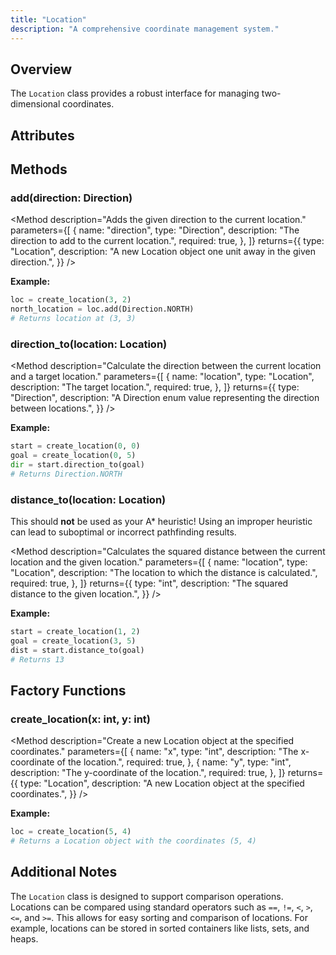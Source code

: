 ```yaml
---
title: "Location" 
description: "A comprehensive coordinate management system."
---
```


## Overview

The `Location` class provides a robust interface for managing two-dimensional coordinates.

## Attributes

<Attribute
  name="x"
  type="int"
  description="Horizontal coordinate representing the x-axis position."
/>
<Attribute
  name="y"
  type="int"
  description="Vertical coordinate representing the y-axis position."
/>

## Methods

### add(direction: Direction)

<Method
  description="Adds the given direction to the current location."
  parameters={[
    {
      name: "direction",
      type: "Direction",
      description: "The direction to add to the current location.",
      required: true,
    },
  ]}
  returns={{
    type: "Location",
    description:
      "A new Location object one unit away in the given direction.",
  }}
/>

**Example:**

```py
loc = create_location(3, 2)
north_location = loc.add(Direction.NORTH)
# Returns location at (3, 3)
```

### direction_to(location: Location)

<Method
  description="Calculate the direction between the current location and a target location."
  parameters={[
    {
      name: "location",
      type: "Location",
      description: "The target location.",
      required: true,
    },
  ]}
  returns={{
    type: "Direction",
    description:
      "A Direction enum value representing the direction between locations.",
  }}
/>

**Example:**

```py
start = create_location(0, 0)
goal = create_location(0, 5)
dir = start.direction_to(goal) 
# Returns Direction.NORTH
```

### distance_to(location: Location)

<Admonition variant="danger" title="Warning: Incorrect Heuristic">

This should **not** be used as your A* heuristic! Using an improper heuristic can lead
to suboptimal or incorrect pathfinding results.

</Admonition>

<Method
  description="Calculates the squared distance between the current location and the given location."
  parameters={[
    {
      name: "location",
      type: "Location",
      description: "The location to which the distance is calculated.",
      required: true,
    },
  ]}
  returns={{
    type: "int",
    description:
      "The squared distance to the given location.",
  }}
/>

**Example:**

```py
start = create_location(1, 2)
goal = create_location(3, 5)
dist = start.distance_to(goal) 
# Returns 13 
```

## Factory Functions

### create_location(x: int, y: int)

<Method
  description="Create a new Location object at the specified coordinates."
  parameters={[
    {
      name: "x",
      type: "int",
      description: "The x-coordinate of the location.",
      required: true,
    },
    {
      name: "y",
      type: "int",
      description: "The y-coordinate of the location.",
      required: true,
    },
  ]}
  returns={{
    type: "Location",
    description: "A new Location object at the specified coordinates.",
  }}
/>

**Example:**

```py
loc = create_location(5, 4)
# Returns a Location object with the coordinates (5, 4)
```

## Additional Notes

The `Location` class is designed to support comparison operations. Locations can be
compared using standard operators such as `==`, `!=`, `<`, `>`, `<=`, and `>=`.
This allows for easy sorting and comparison of locations. For example, locations can
be stored in sorted containers like lists, sets, and heaps.
